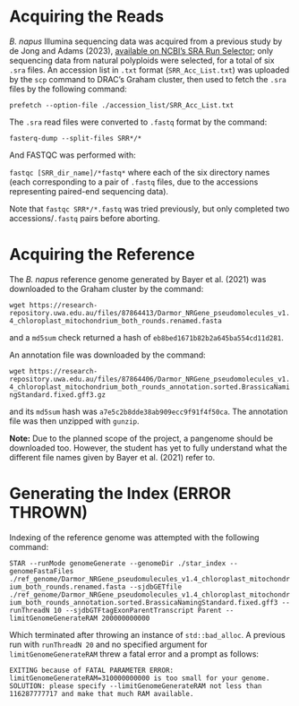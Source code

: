 
# Acquiring the Reads

*B. napus* Illumina sequencing data was acquired from a previous study by de Jong and Adams (2023), [available on NCBI's SRA Run Selector](https://www.ncbi.nlm.nih.gov/Traces/study/?acc=GSE201225&f=genotype_sam_ss%3An%3Anatural%2520b.%2520napus%3Ac&o=acc_s%3Aa&s=SRR18856171,SRR18856174,SRR18856181,SRR18856184,SRR18856187,SRR18856194); only sequencing data from natural polyploids were selected, for a total of six `.sra` files. An accession list in `.txt` format (`SRR_Acc_List.txt`) was uploaded by the `scp` command to DRAC's Graham cluster, then used to fetch the `.sra` files by the following command:

`prefetch --option-file ./accession_list/SRR_Acc_List.txt`

The `.sra` read files were converted to `.fastq` format by the command:

`fasterq-dump --split-files SRR*/*`

And FASTQC was performed with:

`fastqc [SRR_dir_name]/*fastq*` where each of the six directory names (each corresponding to a pair of `.fastq` files, due to the accessions representing paired-end sequencing data).

Note that `fastqc SRR*/*.fastq` was tried previously, but only completed two accessions/`.fastq` pairs before aborting.

# Acquiring the Reference

The *B. napus* reference genome generated by Bayer et al. (2021) was downloaded to the Graham cluster by the command:

`wget https://research-repository.uwa.edu.au/files/87864413/Darmor_NRGene_pseudomolecules_v1.4_chloroplast_mitochondrium_both_rounds.renamed.fasta`

and a `md5sum` check returned a hash of `eb8bed1671b82b2a645ba554cd11d281`.

An annotation file was downloaded by the command:

`wget https://research-repository.uwa.edu.au/files/87864406/Darmor_NRGene_pseudomolecules_v1.4_chloroplast_mitochondrium_both_rounds_annotation.sorted.BrassicaNamingStandard.fixed.gff3.gz`

and its `md5sum` hash was `a7e5c2b8dde38ab909ecc9f91f4f50ca`. The annotation file was then unzipped with `gunzip`.

**Note:** Due to the planned scope of the project, a pangenome should be downloaded too. However, the student has yet to fully understand what the different file names given by Bayer et al. (2021) refer to.

# Generating the Index (ERROR THROWN)

Indexing of the reference genome was attempted with the following command:

`STAR --runMode genomeGenerate --genomeDir ./star_index --genomeFastaFiles ./ref_genome/Darmor_NRGene_pseudomulecules_v1.4_chloroplast_mitochondrium_both_rounds.renamed.fasta --sjdbGETfile ./ref_genome/Darmor_NRGene_pseudomolecules_v1.4_chloroplast_mitochondrium_both_rounds_annotation.sorted.BrassicaNamingStandard.fixed.gff3 --runThreadN 10 --sjdbGTFtagExonParentTranscript Parent --limitGenomeGenerateRAM 200000000000`

Which terminated after throwing an instance of `std::bad_alloc`. A previous run with `runThreadN 20` and no specified argument for `limitGenomeGenerateRAM` threw a fatal error and a prompt as follows:

`EXITING because of FATAL PARAMETER ERROR: limitGenomeGenerateRAM=310000000000 is too small for your genome. SOLUTION: please specify --limitGenomeGenerateRAM not less than 116287777717 and make that much RAM available.`